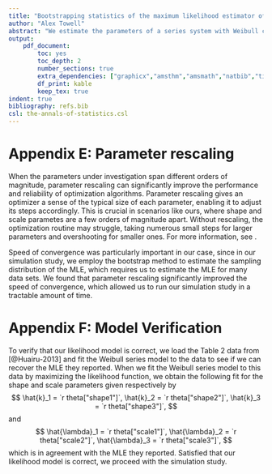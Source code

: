 ```yaml
---
title: "Bootstrapping statistics of the maximum likelihood estimator of components in a series systems from masked failure data"
author: "Alex Towell"
abstract: "We estimate the parameters of a series system with Weibull component lifetimes from relatively small samples consisting of right-censored system lifetimes and masked component cause of failure. Under a set of conditions that permit us to ignore how the component cause of failures are masked, we assess the bias and variance of the estimator. Then, we assess the accuracy of the boostrapped variance and calibration of the confidence intervals of the MLE under a variety of scenarios."
output:
    pdf_document:
        toc: yes
        toc_depth: 2
        number_sections: true
        extra_dependencies: ["graphicx","amsthm","amsmath","natbib","tikz"]
        df_print: kable
        keep_tex: true
indent: true
bibliography: refs.bib
csl: the-annals-of-statistics.csl
---
```



# Appendix E: Parameter rescaling {-}
When the parameters under investigation span different
orders of magnitude, parameter rescaling can significantly improve the performance
and reliability of optimization algorithms. Parameter rescaling gives an optimizer a
sense of the typical size of each parameter, enabling it to adjust its steps
accordingly. This is crucial in scenarios like ours, where shape and scale parametes
are a few orders of magnitude apart. Without rescaling, the optimization routine may
struggle, taking numerous small steps for larger parameters and overshooting for
smaller ones. For more information, see \citep{nocedal2006numerical}.

Speed of convergence was particularly important in our case, since in our simulation
study, we employ the bootstrap method to estimate the sampling distribution of the
MLE, which requires us to estimate the MLE for many data sets. We found that
parameter rescaling significantly improved the speed of convergence, which allowed
us to run our simulation study in a tractable amount of time.

# Appendix F: Model Verification {-}

To verify that our likelihood model is correct, we load the Table 2 data from
[@Huairu-2013] and fit the Weibull series model to the data to see if we can
recover the MLE they reported. When we fit the Weibull series model to this data by
maximizing the likelihood function, we obtain the following fit for the shape and
scale parameters given respectively by
$$
    \hat{k}_1 = `r theta["shape1"]`,
    \hat{k}_2 = `r theta["shape2"]`,
    \hat{k}_3 = `r theta["shape3"]`,
$$
and
$$
    \hat{\lambda}_1 = `r theta["scale1"]`,
    \hat{\lambda}_2 = `r theta["scale2"]`,
    \hat{\lambda}_3 = `r theta["scale3"]`,
$$
which is in agreement with the MLE they reported. Satisfied that our likelihood model
is correct, we proceed with the simulation study.
